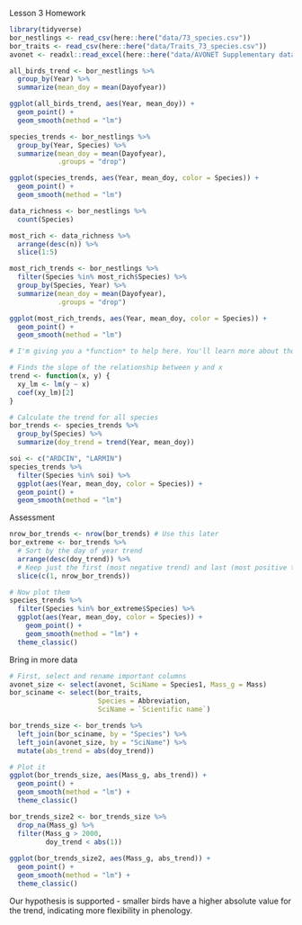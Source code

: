 Lesson 3 Homework

```r
library(tidyverse)
bor_nestlings <- read_csv(here::here("data/73_species.csv"))
bor_traits <- read_csv(here::here("data/Traits_73_species.csv"))
avonet <- readxl::read_excel(here::here("data/AVONET Supplementary dataset 1.xlsx"), sheet = "AVONET1_BirdLife")
```

```r
all_birds_trend <- bor_nestlings %>% 
  group_by(Year) %>% 
  summarize(mean_doy = mean(Dayofyear))

ggplot(all_birds_trend, aes(Year, mean_doy)) + 
  geom_point() +
  geom_smooth(method = "lm")

species_trends <- bor_nestlings %>% 
  group_by(Year, Species) %>% 
  summarize(mean_doy = mean(Dayofyear),
            .groups = "drop")

ggplot(species_trends, aes(Year, mean_doy, color = Species)) + 
  geom_point() +
  geom_smooth(method = "lm") 

data_richness <- bor_nestlings %>% 
  count(Species)

most_rich <- data_richness %>% 
  arrange(desc(n)) %>% 
  slice(1:5)

most_rich_trends <- bor_nestlings %>% 
  filter(Species %in% most_rich$Species) %>% 
  group_by(Species, Year) %>% 
  summarize(mean_doy = mean(Dayofyear), 
            .groups = "drop")

ggplot(most_rich_trends, aes(Year, mean_doy, color = Species)) +
  geom_point() +
  geom_smooth(method = "lm")

# I'm giving you a *function* to help here. You'll learn more about those next week.

# Finds the slope of the relationship between y and x
trend <- function(x, y) {
  xy_lm <- lm(y ~ x)
  coef(xy_lm)[2]
}

# Calculate the trend for all species
bor_trends <- species_trends %>% 
  group_by(Species) %>% 
  summarize(doy_trend = trend(Year, mean_doy))

soi <- c("ARDCIN", "LARMIN")
species_trends %>% 
  filter(Species %in% soi) %>% 
  ggplot(aes(Year, mean_doy, color = Species)) +
  geom_point() +
  geom_smooth(method = "lm")

```

Assessment

```r
nrow_bor_trends <- nrow(bor_trends) # Use this later
bor_extreme <- bor_trends %>% 
  # Sort by the day of year trend
  arrange(desc(doy_trend)) %>% 
  # Keep just the first (most negative trend) and last (most positive trend) rows
  slice(c(1, nrow_bor_trends))

# Now plot them
species_trends %>% 
  filter(Species %in% bor_extreme$Species) %>% 
  ggplot(aes(Year, mean_doy, color = Species)) + 
    geom_point() +
    geom_smooth(method = "lm") + 
  theme_classic()
```

Bring in more data

```r
# First, select and rename important columns
avonet_size <- select(avonet, SciName = Species1, Mass_g = Mass)
bor_sciname <- select(bor_traits, 
                      Species = Abbreviation, 
                      SciName = `Scientific name`)

bor_trends_size <- bor_trends %>% 
  left_join(bor_sciname, by = "Species") %>% 
  left_join(avonet_size, by = "SciName") %>% 
  mutate(abs_trend = abs(doy_trend))

# Plot it
ggplot(bor_trends_size, aes(Mass_g, abs_trend)) +
  geom_point() +
  geom_smooth(method = "lm") + 
  theme_classic()

bor_trends_size2 <- bor_trends_size %>% 
  drop_na(Mass_g) %>% 
  filter(Mass_g > 2000, 
         doy_trend < abs(1))
  
ggplot(bor_trends_size2, aes(Mass_g, abs_trend)) +
  geom_point() +
  geom_smooth(method = "lm") + 
  theme_classic()
```

Our hypothesis is supported - smaller birds have a higher absolute value for the trend, indicating more flexibility in phenology.
